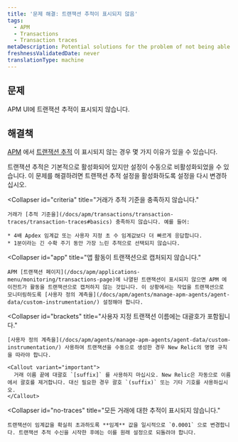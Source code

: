 ```yaml
---
title: '문제 해결: 트랜잭션 추적이 표시되지 않음'
tags:
  - APM
  - Transactions
  - Transaction traces
metaDescription: Potential solutions for the problem of not being able to find transaction traces in APM.
freshnessValidatedDate: never
translationType: machine
---
```


## 문제

APM UI에 트랜잭션 추적이 표시되지 않습니다.

## 해결책

[APM](/docs/apm/new-relic-apm/getting-started/welcome-new-relic-apm) 에서 [트랜잭션 추적](/docs/apm/transactions/transaction-traces/transaction-traces) 이 표시되지 않는 경우 몇 가지 이유가 있을 수 있습니다.

<CollapserGroup>
  <Collapser
    id="disabled"
    title="거래 추적이 비활성화되었습니다."
  >
    트랜잭션 추적은 기본적으로 활성화되어 있지만 설정이 수동으로 비활성화되었을 수 있습니다. 이 문제를 해결하려면 트랜잭션 추적 설정을 활성화하도록 설정을 다시 변경하십시오.
  </Collapser>

  <Collapser
    id="criteria"
    title="거래가 추적 기준을 충족하지 않습니다."
  >
    거래가 [추적 기준을](/docs/apm/transactions/transaction-traces/transaction-traces#basics) 충족하지 않습니다. 예를 들어:

    * 4배 Apdex 임계값 또는 사용자 지정 초 수 임계값보다 더 빠르게 응답합니다.
    * 1분이라는 긴 수확 주기 동안 가장 느린 추적으로 선택되지 않습니다.
  </Collapser>

  <Collapser
    id="app"
    title="앱 활동이 트랜잭션으로 캡처되지 않습니다."
  >
    APM [트랜잭션 페이지](/docs/apm/applications-menu/monitoring/transactions-page)에 나열된 트랜잭션이 표시되지 않으면 APM 에이전트가 활동을 트랜잭션으로 캡처하지 않는 것입니다. 이 상황에서는 작업을 트랜잭션으로 모니터링하도록 [사용자 정의 계측을](/docs/apm/agents/manage-apm-agents/agent-data/custom-instrumentation/) 설정해야 합니다.
  </Collapser>

  <Collapser
    id="brackets"
    title="사용자 지정 트랜잭션 이름에는 대괄호가 포함됩니다."
  >
    [사용자 정의 계측을](/docs/apm/agents/manage-apm-agents/agent-data/custom-instrumentation/) 사용하여 트랜잭션을 수동으로 생성한 경우 New Relic의 명명 규칙을 따라야 합니다.

    <Callout variant="important">
      거래 이름 끝에 대괄호 `[suffix]` 를 사용하지 마십시오. New Relic은 자동으로 이름에서 괄호를 제거합니다. 대신 필요한 경우 괄호 `(suffix)` 또는 기타 기호를 사용하십시오.
    </Callout>
  </Collapser>

  <Collapser
    id="no-traces"
    title="모든 거래에 대한 추적이 표시되지 않습니다."
  >
    트랜잭션이 임계값을 확실히 초과하도록 **임계** 값을 일시적으로 `0.0001` 으로 변경합니다. 트랜잭션 추적 수신을 시작한 후에는 이를 원래 설정으로 되돌려야 합니다.
  </Collapser>
</CollapserGroup>